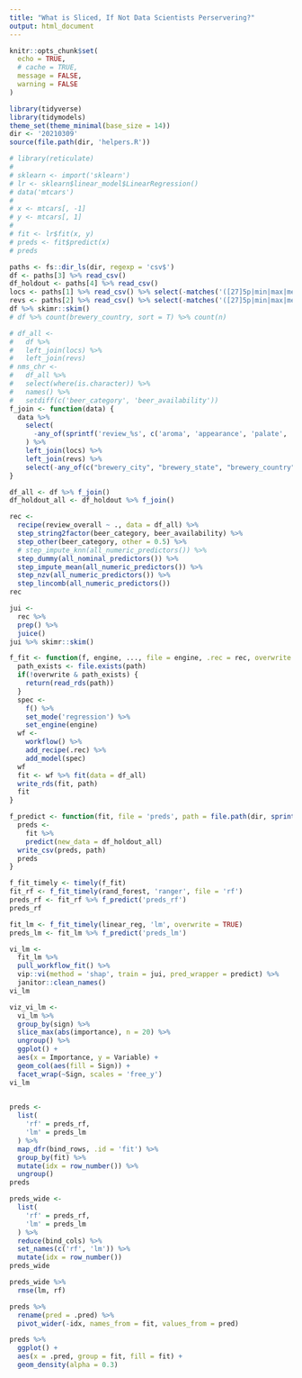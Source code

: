 ```yaml
---
title: "What is Sliced, If Not Data Scientists Perservering?"
output: html_document
---
```


```r
knitr::opts_chunk$set(
  echo = TRUE,
  # cache = TRUE,
  message = FALSE,
  warning = FALSE
)
```

```r
library(tidyverse)
library(tidymodels)
theme_set(theme_minimal(base_size = 14))
dir <- '20210309'
source(file.path(dir, 'helpers.R'))
```

```r
# library(reticulate)
# 
# sklearn <- import('sklearn')
# lr <- sklearn$linear_model$LinearRegression()
# data('mtcars')
# 
# x <- mtcars[, -1]
# y <- mtcars[, 1]
# 
# fit <- lr$fit(x, y)
# preds <- fit$predict(x)
# preds
```

```r
paths <- fs::dir_ls(dir, regexp = 'csv$')
df <- paths[3] %>% read_csv()
df_holdout <- paths[4] %>% read_csv()
locs <- paths[1] %>% read_csv() %>% select(-matches('([27]5p|min|max|median|sd)$'))
revs <- paths[2] %>% read_csv() %>% select(-matches('([27]5p|min|max|median|sd)$'))
df %>% skimr::skim()
# df %>% count(brewery_country, sort = T) %>% count(n)
```

```r
# df_all <-
#   df %>%
#   left_join(locs) %>%
#   left_join(revs)
# nms_chr <-
#   df_all %>% 
#   select(where(is.character)) %>% 
#   names() %>% 
#   setdiff(c('beer_category', 'beer_availability'))
f_join <- function(data) {
  data %>% 
    select(
      -any_of(sprintf('review_%s', c('aroma', 'appearance', 'palate', 'taste')))
    ) %>% 
    left_join(locs) %>% 
    left_join(revs) %>% 
    select(-any_of(c("brewery_city", "brewery_state", "brewery_country", "brewery_name", "review_profilename", "beer_style", "beer_name")))
}

df_all <- df %>% f_join()
df_holdout_all <- df_holdout %>% f_join()

rec <-
  recipe(review_overall ~ ., data = df_all) %>% 
  step_string2factor(beer_category, beer_availability) %>% 
  step_other(beer_category, other = 0.5) %>% 
  # step_impute_knn(all_numeric_predictors()) %>% 
  step_dummy(all_nominal_predictors()) %>% 
  step_impute_mean(all_numeric_predictors()) %>% 
  step_nzv(all_numeric_predictors()) %>% 
  step_lincomb(all_numeric_predictors())
rec

jui <-
  rec %>% 
  prep() %>% 
  juice()
jui %>% skimr::skim()

f_fit <- function(f, engine, ..., file = engine, .rec = rec, overwrite = FALSE, path = file.path(dir, sprintf('%s.rds', file))) {
  path_exists <- file.exists(path)
  if(!overwrite & path_exists) {
    return(read_rds(path))
  }
  spec <-
    f() %>% 
    set_mode('regression') %>% 
    set_engine(engine)
  wf <-
    workflow() %>%
    add_recipe(.rec) %>% 
    add_model(spec)
  wf
  fit <- wf %>% fit(data = df_all)
  write_rds(fit, path)
  fit
}

f_predict <- function(fit, file = 'preds', path = file.path(dir, sprintf('%s.csv', file))) {
  preds <-
    fit %>% 
    predict(new_data = df_holdout_all)
  write_csv(preds, path)
  preds
}

f_fit_timely <- timely(f_fit)
fit_rf <- f_fit_timely(rand_forest, 'ranger', file = 'rf')
preds_rf <- fit_rf %>% f_predict('preds_rf')
preds_rf

fit_lm <- f_fit_timely(linear_reg, 'lm', overwrite = TRUE)
preds_lm <- fit_lm %>% f_predict('preds_lm')

vi_lm <-
  fit_lm %>% 
  pull_workflow_fit() %>% 
  vip::vi(method = 'shap', train = jui, pred_wrapper = predict) %>% 
  janitor::clean_names()
vi_lm

viz_vi_lm <-
  vi_lm %>% 
  group_by(sign) %>%
  slice_max(abs(importance), n = 20) %>%
  ungroup() %>% 
  ggplot() +
  aes(x = Importance, y = Variable) +
  geom_col(aes(fill = Sign)) +
  facet_wrap(~Sign, scales = 'free_y')
vi_lm
  

preds <-
  list(
    'rf' = preds_rf,
    'lm' = preds_lm
  ) %>% 
  map_dfr(bind_rows, .id = 'fit') %>% 
  group_by(fit) %>% 
  mutate(idx = row_number()) %>%
  ungroup()
preds

preds_wide <-
  list(
    'rf' = preds_rf,
    'lm' = preds_lm
  ) %>% 
  reduce(bind_cols) %>% 
  set_names(c('rf', 'lm')) %>% 
  mutate(idx = row_number())
preds_wide

preds_wide %>% 
  rmse(lm, rf)

preds %>% 
  rename(pred = .pred) %>% 
  pivot_wider(-idx, names_from = fit, values_from = pred)

preds %>% 
  ggplot() +
  aes(x = .pred, group = fit, fill = fit) +
  geom_density(alpha = 0.3)

```
